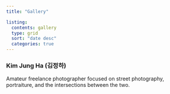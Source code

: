 ```yaml
---
title: "Gallery"

listing: 
  contents: gallery
  type: grid
  sort: "date desc"
  categories: true 
---
```


### Kim Jung Ha (김정하)

Amateur freelance photographer focused on street photography, portraiture, and the intersections between the two.

